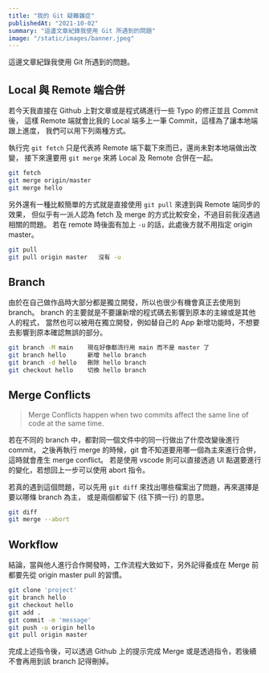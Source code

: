 ```yaml
---
title: "我的 Git 疑難雜症"
publishedAt: "2021-10-02"
summary: "這邊文章紀錄我使用 Git 所遇到的問題"
image: "/static/images/banner.jpeg"
---
```


這邊文章紀錄我使用 Git 所遇到的問題。

## Local 與 Remote 端合併

若今天我直接在 Github 上對文章或是程式碼進行一些 Typo 的修正並且 Commit 後，
這樣 Remote 端就會比我的 Local 端多上一筆 Commit，這樣為了讓本地端跟上進度，
我們可以用下列兩種方式。

執行完 `git fetch` 只是代表將 Remote 端下載下來而已，還尚未對本地端做出改變，
接下來還要用 `git merge` 來將 Local 及 Remote 合併在一起。

```bash
git fetch
git merge origin/master
git merge hello
```

另外還有一種比較簡單的方式就是直接使用 `git pull` 來達到與 Remote 端同步的效果，
但似乎有一派人認為 fetch 及 merge 的方式比較安全，不過目前我沒遇過相關的問題。
若在 remote 時後面有加上 `-u` 的話，此處後方就不用指定 origin master。

```bash
git pull
git pull origin master   沒有 -u
```

## Branch

由於在自己做作品時大部分都是獨立開發，所以也很少有機會真正去使用到 branch。
branch 的主要就是不要讓新增的程式碼去影響到原本的主線或是其他人的程式，
當然也可以被用在獨立開發，例如替自己的 App 新增功能時，不想要去影響到原本確認無誤的部分。

```bash
git branch -M main    現在好像都流行用 main 而不是 master 了
git branch hello      新增 hello branch
git branch -d hello   刪除 hello branch
git checkout hello    切換 hello branch
```

## Merge Conflicts

> Merge Conflicts happen when two commits affect the same line of code at the same time.

若在不同的 branch 中，都對同一個文件中的同一行做出了什麼改變後進行 commit，
之後再執行 merge 的時候，git 會不知道要用哪一個為主來進行合併，這時就會產生 merge conflict。
若是使用 vscode 則可以直接透過 UI 點選要進行的變化，若想回上一步可以使用 abort 指令。

若真的遇到這個問題，可以先用 `git diff` 來找出哪些檔案出了問題，再來選擇是要以哪條 branch 為主，
或是兩個都留下 (往下擠一行) 的意思。

```bash
git diff
git merge --abort
```

## Workflow

結論，當與他人進行合作開發時，工作流程大致如下，另外記得養成在 Merge 前都要先從 origin master pull 的習慣。

```bash
git clone 'project'
git branch hello
git checkout hello
git add .
git commit -m 'message'
git push -u origin hello
git pull origin master
```

完成上述指令後，可以透過 Github 上的提示完成 Merge 或是透過指令，若後續不會再用到該 branch 記得刪掉。
